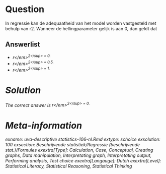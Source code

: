 Question
========

In regressie kan de adequaatheid van het model worden vastgesteld met behulp van r2. Wanneer de hellingparameter gelijk is aan 0, dan geldt dat 

Answerlist
----------
* <em>r<\/em><sup>2<\/sup> = 0.
* <em>r<\/em><sup>2<\/sup> = 0.5.
* <em>r<\/em><sup>2<\/sup> = 1.

Solution
========

The correct answer is  <em>r<\/em><sup>2<\/sup> = 0. 

Meta-information
================
exname: uva-descriptive statistics-106-nl.Rmd 
extype: schoice 
exsolution: 100 
exsection: Beschrijvende statistiek/Regressie (beschrijvende stat.)/Formules
exextra[Type]: Calculation, Case, Conceptual, Creating graphs, Data manipulation, Interpretating graph, Interpretating output, Performing analysis, Test choice 
exextra[Langauge]: Dutch 
exextra[Level]: Statistical Literacy, Statistical Reasoning, Statistical Thinking 
